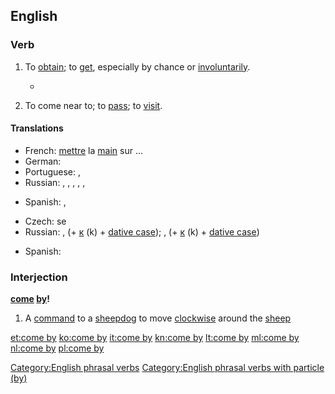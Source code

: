 ==English==

===Verb===
{{en-verb|head=[[to]] [[come]] [[by]]|comes by|coming by|came by}}

# {{context|transitive|lang=en}} To [[obtain]]; to [[get]], especially by chance or [[involuntarily]].
#: {{usex|lang=en|Somehow he '''came by''' a substantial fortune.}}
#: {{usex|lang=en|A loyal friend is hard to '''come by'''.}}
#*{{quote-book|year=1879|author={{w|Richard Jefferies}}|title=[http://gutenberg.org/ebooks/13730 The Amateur Poacher]|chapter=1
|passage=They burned the old gun that used to stand in the dark corner up in the garret, close to the stuffed fox that always grinned so fiercely. Perhaps the reason why he seemed in such a ghastly rage was that he did not '''come by''' his death fairly. Otherwise his pelt would not have been so perfect.}}
# {{context|intransitive|lang=en}} To come near to; to [[pass]]; to [[visit]].
#: {{usex|lang=en|Your beau '''came by''' while you were shopping.}}

====Translations====
{{trans-top|to get (''trans.'')}}
* French: [[mettre]] la [[main]] sur ...
* German: {{t+|de|bekommen}}
* Portuguese: {{t+|pt|encontrar}}, {{t+|pt|pilhar}}
* Russian: {{t+|ru|добывать|impf|tr=dobyvát’}}, {{t+|ru|добыть|pf|tr=dobýt’}}, {{t+|ru|доставать|impf|tr=dostavát’}}, {{t+|ru|достать|pf|tr=dostát’}}, {{t+|ru|получать|impf|tr=polučát’}}, {{t+|ru|получить|pf|tr=polučít’}}
{{trans-mid}}
* Spanish: {{t+|es|encontrar}}, {{t+|es|hallar}}
{{trans-bottom}}

{{trans-top|to pass or visit (''intrans.'')}}
* Czech: {{t|cs|stavit}} se
* Russian: {{t+|ru|заходить|tr=zaxodít'}} {{impf}},  {{t+|ru|зайти|tr=zajtí}} {{pf.}} (+ [[к]] (k) + [[dative case]]);  {{t+|ru|заглядывать|tr=zagljádyvat'}} {{impf}},  {{t+|ru|заглянуть|tr=zagljanút'}} {{pf.}} (+ [[к]] (k) + [[dative case]])
{{trans-mid}}
* Spanish: {{t+|es|visitar}}
{{trans-bottom}}

===Interjection===
'''[[come]] [[by]]!'''

# A [[command]] to a [[sheepdog]] to move [[clockwise]] around the [[sheep]]

[[Category:English phrasal verbs]]
[[Category:English phrasal verbs with particle (by)]]

[[et:come by]]
[[ko:come by]]
[[it:come by]]
[[kn:come by]]
[[lt:come by]]
[[ml:come by]]
[[nl:come by]]
[[pl:come by]]